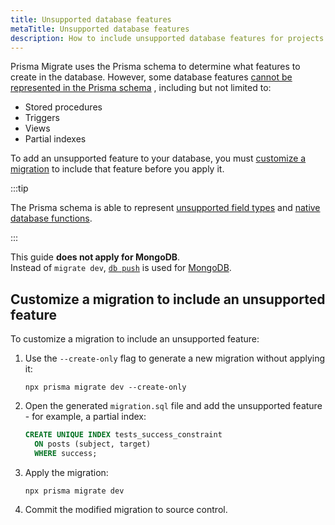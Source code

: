 ```yaml
---
title: Unsupported database features
metaTitle: Unsupported database features
description: How to include unsupported database features for projects that use Prisma Migrate.
---
```


<TopBlock title={frontMatter.title}>

Prisma Migrate uses the Prisma schema to determine what features to create in the database. However, some database features [cannot be represented in the Prisma schema](/orm/prisma-schema/data-model/unsupported-database-features) , including but not limited to:

- Stored procedures
- Triggers
- Views
- Partial indexes

To add an unsupported feature to your database, you must [customize a migration](/orm/prisma-migrate/workflows/customizing-migrations) to include that feature before you apply it.

:::tip

The Prisma schema is able to represent [unsupported field types](/orm/prisma-schema/data-model/unsupported-database-features#unsupported-field-types) and [native database functions](/orm/prisma-migrate/workflows/native-database-functions).

:::

<Admonition type="warning">

This guide **does not apply for MongoDB**.<br />
Instead of `migrate dev`, [`db push`](/orm/prisma-migrate/workflows/prototyping-your-schema) is used for [MongoDB](/orm/overview/databases/mongodb).

</Admonition>

</TopBlock>

## Customize a migration to include an unsupported feature

To customize a migration to include an unsupported feature:

1. Use the `--create-only` flag to generate a new migration without applying it:

   ```terminal
   npx prisma migrate dev --create-only
   ```

1. Open the generated `migration.sql` file and add the unsupported feature - for example, a partial index:

   ```sql
   CREATE UNIQUE INDEX tests_success_constraint
     ON posts (subject, target)
     WHERE success;
   ```

1. Apply the migration:

   ```terminal
   npx prisma migrate dev
   ```

1. Commit the modified migration to source control.
